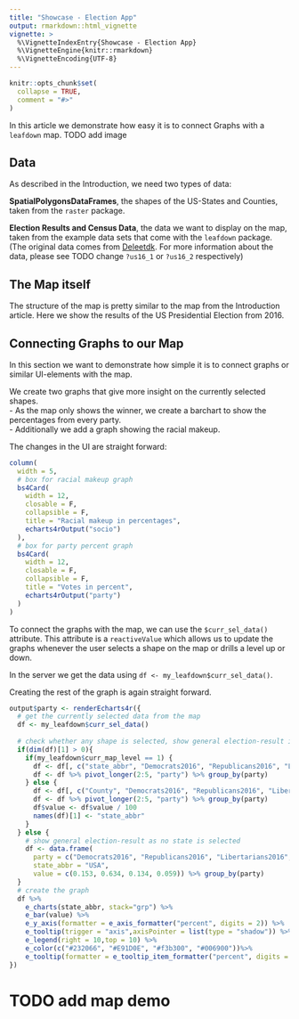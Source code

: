 ```yaml
---
title: "Showcase - Election App"
output: rmarkdown::html_vignette
vignette: >
  %\VignetteIndexEntry{Showcase - Election App}
  %\VignetteEngine{knitr::rmarkdown}
  %\VignetteEncoding{UTF-8}
---
```


```r
knitr::opts_chunk$set(
  collapse = TRUE,
  comment = "#>"
)
```
In this article we demonstrate how easy it is to connect Graphs with a `leafdown` map.
TODO add image

## Data
As described in the Introduction, we need two types of data:

**SpatialPolygonsDataFrames**, the shapes of the US-States and Counties, taken from the `raster` package.

**Election Results and Census Data**, the data we want to display on the map, taken from the example data sets that come with the `leafdown` package.
(The original data comes from [Deleetdk](https://github.com/Deleetdk/USA.county.data). For more information about the data, please see TODO change `?us16_1` or `?us16_2` respectively)

## The Map itself
The structure of the map is pretty similar to the map from the Introduction article.
Here we show the results of the US Presidential Election from 2016.

## Connecting Graphs to our Map
In this section we want to demonstrate how simple it is to connect graphs or similar UI-elements with the map.

We create two graphs that give more insight on the currently selected shapes. </br>
- As the map only shows the winner, we create a barchart to show the percentages from every party. </br>
- Additionally we add a graph showing the racial makeup.

The changes in the UI are straight forward:
```r
column(
  width = 5,
  # box for racial makeup graph
  bs4Card(
    width = 12,
    closable = F,
    collapsible = F,
    title = "Racial makeup in percentages",
    echarts4rOutput("socio")
  ),
  # box for party percent graph
  bs4Card(
    width = 12,
    closable = F,
    collapsible = F,
    title = "Votes in percent",
    echarts4rOutput("party")
  )
)
```

To connect the graphs with the map, we can use the `$curr_sel_data()` attribute.
This attribute is a `reactiveValue` which allows us to update the graphs whenever the user selects a shape on the map or drills a level up or down.

In the server we get the data using `df <- my_leafdown$curr_sel_data()`. 

Creating the rest of the graph is again straight forward.

```r
output$party <- renderEcharts4r({
  # get the currently selected data from the map
  df <- my_leafdown$curr_sel_data()
  
  # check whether any shape is selected, show general election-result if nothing is selected
  if(dim(df)[1] > 0){
    if(my_leafdown$curr_map_level == 1) {
      df <- df[, c("state_abbr", "Democrats2016", "Republicans2016", "Libertarians2016", "Green2016")]
      df <- df %>% pivot_longer(2:5, "party") %>% group_by(party)
    } else {
      df <- df[, c("County", "Democrats2016", "Republicans2016", "Libertarians2016", "Green2016")]
      df <- df %>% pivot_longer(2:5, "party") %>% group_by(party)
      df$value <- df$value / 100
      names(df)[1] <- "state_abbr"
    }
  } else {
    # show general election-result as no state is selected
    df <- data.frame(
      party = c("Democrats2016", "Republicans2016", "Libertarians2016", "Green2016"),
      state_abbr = "USA",
      value = c(0.153, 0.634, 0.134, 0.059)) %>% group_by(party)
  }
  # create the graph
  df %>%
    e_charts(state_abbr, stack="grp") %>%
    e_bar(value) %>%
    e_y_axis(formatter = e_axis_formatter("percent", digits = 2)) %>%
    e_tooltip(trigger = "axis",axisPointer = list(type = "shadow")) %>%
    e_legend(right = 10,top = 10) %>%
    e_color(c("#232066", "#E91D0E", "#f3b300", "#006900"))%>%
    e_tooltip(formatter = e_tooltip_item_formatter("percent", digits = 2))
})
```

# TODO add map demo
